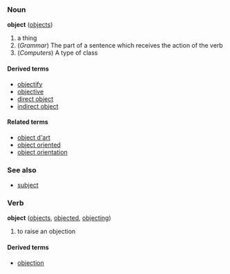 ===Noun===
'''object''' ([[objects]])

<!-- please add real definitions -->
# a thing
# (''Grammar'') The part of a sentence which receives the action of the verb
# (''Computers'') A type of class

====Derived terms====
*[[objectify]]
*[[objective]]
*[[direct object]]
*[[indirect object]]

====Related terms====
*[[object d'art]]
*[[object oriented]]
*[[object orientation]]

===See also===
*[[subject]]

===Verb===
'''object''' ([[objects]], [[objected]], [[objecting]])

<!-- please add real definitions -->
# to raise an objection

====Derived terms====
*[[objection]]